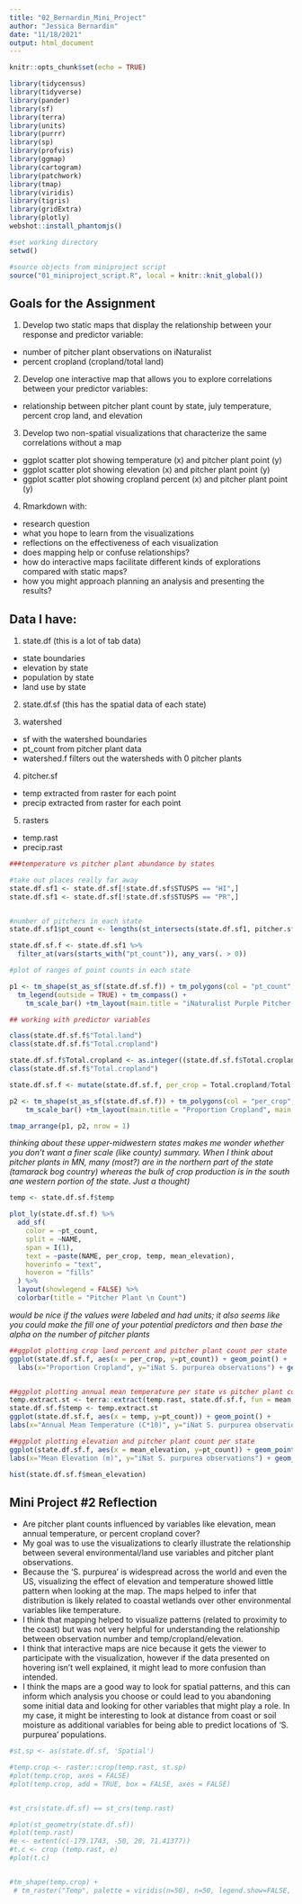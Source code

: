 ```yaml
---
title: "02_Bernardin_Mini_Project"
author: "Jessica Bernardin"
date: "11/18/2021"
output: html_document
---
```


```r
knitr::opts_chunk$set(echo = TRUE)

```

```r
library(tidycensus)
library(tidyverse)
library(pander)
library(sf)
library(terra)
library(units)
library(purrr)
library(sp)
library(profvis)
library(ggmap)
library(cartogram)
library(patchwork)
library(tmap)
library(viridis)
library(tigris)
library(gridExtra)
library(plotly)
webshot::install_phantomjs()
```

```r
#set working directory
setwd()

#source objects from miniproject script
source("01_miniproject_script.R", local = knitr::knit_global())
```


## Goals for the Assignment
1.  Develop two static maps that display the relationship between your response and predictor variable:
  - number of pitcher plant observations on iNaturalist
  - percent cropland (cropland/total land)

2.  Develop one interactive map that allows you to explore correlations between your predictor variables:
  - relationship between pitcher plant count by state, july temperature, percent crop land, and elevation

3.  Develop two non-spatial visualizations that characterize the same correlations without a map
 - ggplot scatter plot showing temperature (x) and pitcher plant point (y)
 - ggplot scatter plot showing elevation (x) and pitcher plant point (y)
 - ggplot scatter plot showing cropland percent (x) and pitcher plant point (y)
  
  
4.  Rmarkdown with:
  - research question
  - what you hope to learn from the visualizations
  - reflections on the effectiveness of each visualization
  - does mapping help or confuse relationships? 
  - how do interactive maps facilitate different kinds of explorations compared with static maps? 
  - how you might approach planning an analysis and presenting the results? 
  
  
## Data I have:
  1. state.df (this is a lot of tab data)
  - state boundaries
  - elevation by state
  - population by state
  - land use by state
  
  2. state.df.sf (this has the spatial data of each state)
  
  3. watershed
  - sf with the watershed boundaries
  - pt_count from pitcher plant data
  - watershed.f filters out the watersheds with 0 pitcher plants
  
  4. pitcher.sf
  - temp extracted from raster for each point
  - precip extracted from raster for each point
  
  5. rasters
  - temp.rast
  - precip.rast
  
```r

###temperature vs pitcher plant abundance by states

#take out places really far away
state.df.sf1 <- state.df.sf[!state.df.sf$STUSPS == "HI",]
state.df.sf1 <- state.df.sf[!state.df.sf$STUSPS == "PR",]


#number of pitchers in each state
state.df.sf1$pt_count <- lengths(st_intersects(state.df.sf1, pitcher.sf))

state.df.sf.f <- state.df.sf1 %>%
  filter_at(vars(starts_with("pt_count")), any_vars(. > 0))

#plot of ranges of point counts in each state

p1 <- tm_shape(st_as_sf(state.df.sf.f)) + tm_polygons(col = "pt_count",  border.col = "white") + 
  tm_legend(outside = TRUE) + tm_compass() +
    tm_scale_bar() +tm_layout(main.title = "iNaturalist Purple Pitcher Plants", main.title.position = "center")

## working with predictor variables

class(state.df.sf.f$"Total.land")
class(state.df.sf.f$"Total.cropland")

state.df.sf.f$Total.cropland <- as.integer((state.df.sf.f$Total.cropland))
class(state.df.sf.f$"Total.cropland")

state.df.sf.f <- mutate(state.df.sf.f, per_crop = Total.cropland/Total.land)

p2 <- tm_shape(st_as_sf(state.df.sf.f)) + tm_polygons(col = "per_crop",  border.col = "white") + tm_legend(outside = TRUE) + tm_compass() +
    tm_scale_bar() +tm_layout(main.title = "Proportion Cropland", main.title.position = "center")

tmap_arrange(p1, p2, nrow = 1)
```
_thinking about these upper-midwestern states makes me wonder whether you don't want a finer scale (like county) summary. When I think about pitcher plants in MN, many (most?) are in the northern part of the state (tamarack bog country) whereas the bulk of crop production is in the south ane western portion of the state. Just a thought)_
  
```r
temp <- state.df.sf.f$temp

plot_ly(state.df.sf.f) %>% 
  add_sf(
    color = ~pt_count, 
    split = ~NAME, 
    span = I(1),
    text = ~paste(NAME, per_crop, temp, mean_elevation),
    hoverinfo = "text",
    hoveron = "fills"
  ) %>%
  layout(showlegend = FALSE) %>%
  colorbar(title = "Pitcher Plant \n Count")


```

  _would be nice if the values were labeled and had units; it also seems like you could make the fill one of your potential predictors and then base the alpha on the number of pitcher plants_
  
```r

##ggplot plotting crop land percent and pitcher plant count per state 
ggplot(state.df.sf.f, aes(x = per_crop, y=pt_count)) + geom_point() + 
  labs(x="Proportion Cropland", y="iNat S. purpurea observations") + geom_smooth(method = "lm")


##ggplot plotting annual mean temperature per state vs pitcher plant count
temp.extract.st <- terra::extract(temp.rast, state.df.sf.f, fun = mean, na.rm=TRUE)
state.df.sf.f$temp <- temp.extract.st
ggplot(state.df.sf.f, aes(x = temp, y=pt_count)) + geom_point() +
labs(x="Annual Mean Temperature (C*10)", y="iNat S. purpurea observations") + geom_smooth(method = "lm")

##ggplot plotting elevation and pitcher plant count per state 
ggplot(state.df.sf.f, aes(x = mean_elevation, y=pt_count)) + geom_point() +
labs(x="Mean Elevation (m)", y="iNat S. purpurea observations") + geom_smooth(method = "lm")

hist(state.df.sf.f$mean_elevation)

```
  

## Mini Project #2 Reflection

  - Are pitcher plant counts influenced by variables like elevation, mean annual temperature, or percent cropland cover?
  - My goal was to use the visualizations to clearly illustrate the relationship between several environmental/land use variables and pitcher plant observations.  
  - Because the 'S. purpurea' is widespread across the world and even the US, visualizing the effect of elevation and temperature showed little pattern when looking at the map.  The maps helped to infer that distribution is likely related to coastal wetlands over other environmental variables like temperature.  
  - I think that mapping helped to visualize patterns (related to proximity to the coast) but was not very helpful for understanding the relationship between observation number and temp/cropland/elevation.
  - I think that interactive maps are nice because it gets the viewer to participate with the visualization, however if the data presented on hovering isn't well explained, it might lead to more confusion than intended.
  - I think the maps are a good way to look for spatial patterns, and this can inform which analysis you choose or could lead to you abandoning some initial data and looking for other variables that might play a role.  In my case, it might be interesting to look at distance from coast or soil moisture as additional variables for being able to predict locations of 'S. purpurea' populations. 
  
  
  
  
```r



#st.sp <- as(state.df.sf, 'Spatial')

#temp.crop <- raster::crop(temp.rast, st.sp)
#plot(temp.crop, axes = FALSE)
#plot(temp.crop, add = TRUE, box = FALSE, axes = FALSE)


#st_crs(state.df.sf) == st_crs(temp.rast)

#plot(st_geometry(state.df.sf))
#plot(temp.rast)
#e <- extent(c(-179.1743, -50, 20, 71.41377))
#t.c <- crop (temp.rast, e)
#plot(t.c)


#tm_shape(temp.crop) +
 # tm_raster("Temp", palette = viridis(n=50), n=50, legend.show=FALSE, #legend.hist = TRUE, #legend.hist.title = "Mean Annual Temperature")

```
  
  